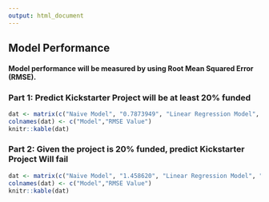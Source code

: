 ```yaml
---
output: html_document
---
```


## Model Performance
#### Model performance will be measured by using Root Mean Squared Error (RMSE).

### Part 1: Predict Kickstarter Project will be at least 20% funded

```r
dat <- matrix(c("Naive Model", "0.7873949", "Linear Regression Model", "0.2994510", "Classification Tree Model", "0.2314405", "Gradient Boosting Method", "0.2069203"), ncol = 2, byrow = TRUE)
colnames(dat) <- c("Model","RMSE Value")
knitr::kable(dat)
```

### Part 2: Given the project is 20% funded, predict Kickstarter Project Will fail

```r
dat <- matrix(c("Naive Model", "1.458620", "Linear Regression Model", "0.40932940", "Classification Tree Model", "0.3545526", "Gradient Boosting Method", "0.3215790"), ncol = 2, byrow = TRUE)
colnames(dat) <- c("Model","RMSE Value")
knitr::kable(dat)
```